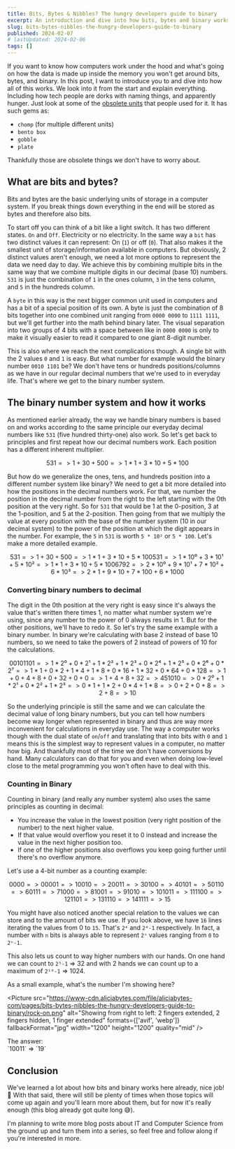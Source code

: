 ```yaml
---
title: Bits, Bytes & Nibbles? The hungry developers guide to binary
excerpt: An introduction and dive into how bits, bytes and binary works and how data is stored in computers.
slug: bits-bytes-nibbles-the-hungry-developers-guide-to-binary
published: 2024-02-07
# lastUpdated: 2024-02-06
tags: []
---
```



If you want to know how computers work under the hood and what's going on how the data is made up inside the memory you won't get around bits, bytes, and binary. In this post, I want to introduce you to and dive into how all of this works. We look into it from the start and explain everything. Including how tech people are dorks with naming things, and apparently hunger. Just look at some of the [obsolete units](https://en.wikipedia.org/wiki/Units_of_information#Obsolete_and_unusual_units) that people used for it. It has such gems as:

- `chomp` (for multiple different units)
- `bento box`
- `gobble`
- `plate`

Thankfully those are obsolete things we don't have to worry about.

## What are bits and bytes?

Bits and bytes are the basic underlying units of storage in a computer system. If you break things down everything in the end will be stored as bytes and therefore also bits.

To start off you can think of a bit like a light switch. It has two different states. `On` and `Off`. Electricity or no electricity. In the same way a `bit` has two distinct values it can represent: On (`1`) or off (`0`). That also makes it the smallest unit of storage/information available in computers. But obviously, 2 distinct values aren't enough, we need a lot more options to represent the data we need day to day. We achieve this by combining multiple bits in the same way that we combine multiple digits in our decimal (base 10) numbers. `531` is just the combination of  `1` in the ones column, `3` in the tens column, and `5` in the hundreds column.

A `byte` in this way is the next bigger common unit used in computers and has a bit of a special position of its own. A byte is just the combination of 8 bits together into one combined unit ranging from `0000 0000` to `1111 1111`, but we'll get further into the math behind binary later. The visual separation into two groups of 4 bits with a space between like in `0000 0000` is only to make it visually easier to read it compared to one giant 8-digit number.

This is also where we reach the next complications though. A single bit with the 2 values `0` and `1` is easy. But what number for example would the binary number `0010 1101` be? We don't have tens or hundreds positions/columns as we have in our regular decimal numbers that we're used to in everyday life. That's where we get to the binary number system.

## The binary number system and how it works

As mentioned earlier already, the way we handle binary numbers is based on and works according to the same principle our everyday decimal numbers like `531` (five hundred thirty-one) also work. So let's get back to principles and first repeat how our decimal numbers work. Each position has a different inherent multiplier.

```math
531
    => 1 + 30 + 500
    => 1 * 1 + 3 * 10 + 5 * 100
```

But how do we generalize the ones, tens, and hundreds position into a different number system like binary? We need to get a bit more detailed into how the positions in the decimal numbers work. For that, we number the position in the decimal number from the right to the left starting with the 0th position at the very right. So for `531` that would be 1 at the 0-position, 3 at the 1-position, and 5 at the 2-position. Then going from that we multiply the value at every position with the base of the number system (10 in our decimal system) to the power of the position at which the digit appears in the number. For example, the `5` in `531` is worth `5 * 10²` or `5 * 100`. Let's make a more detailed example.

```math
531
    => 1 + 30 + 500
    => 1 * 1 + 3 * 10 + 5 * 100

531
    => 1 * 10⁰ + 3 * 10¹ + 5 * 10²
    => 1 * 1 + 3 * 10 + 5 * 100

6792
    => 2 * 10⁰ + 9 * 10¹ + 7 * 10² + 6 * 10³
    => 2 * 1 + 9 * 10 + 7 * 100 + 6 * 1000
```

### Converting binary numbers to decimal

The digit in the 0th position at the very right is easy since it's always the value that's written there times 1, no matter what number system we're using, since any number to the power of 0 always results in 1. But for the other positions, we'll have to redo it. So let's try the same example with a binary number. In binary we're calculating with base 2 instead of base 10 numbers, so we need to take the powers of 2 instead of powers of 10 for the calculations.

```math
0010 1101
    => 1 * 2⁰ + 0 * 2¹ + 1 * 2² + 1 * 2³ + 0 * 2⁴ + 1 * 2⁵ + 0 * 2⁶ + 0 * 2⁷
    => 1 * 1 + 0 * 2 + 1 * 4 + 1 * 8 + 0 * 16 + 1 * 32 + 0 * 64 + 0 * 128
    => 1 + 0 + 4 + 8 + 0 + 32 + 0 + 0
    => 1 + 4 + 8 + 32
    => 45

1010
    => 0 * 2⁰ + 1 * 2¹ + 0 * 2² + 1 * 2³
    => 0 * 1 + 1 * 2 + 0 * 4 + 1 * 8
    => 0 + 2 + 0 + 8
    => 2 + 8
    => 10
```

So the underlying principle is still the same and we can calculate the decimal value of long binary numbers, but you can tell how numbers become way longer when represented in binary and thus are way more inconvenient for calculations in everyday use. The way a computer works though with the dual state of `on`/`off` and translating that into bits with `0` and `1` means this is the simplest way to represent values in a computer, no matter how big. And thankfully most of the time we don't have conversions by hand. Many calculators can do that for you and even when doing low-level close to the metal programming you won't often have to deal with this.

### Counting in Binary

Counting in binary (and really any number system) also uses the same principles as counting in decimal:

- You increase the value in the lowest position (very right position of the number) to the next higher value.
- If that value would overflow you reset it to 0 instead and increase the value in the next higher position too.
- If one of the higher positions also overflows you keep going further until there's no overflow anymore.

Let's use a 4-bit number as a counting example:

```math
0000 => 0
0001 => 1
0010 => 2
0011 => 3
0100 => 4
0101 => 5
0110 => 6
0111 => 7
1000 => 8
1001 => 9
1010 => 10
1011 => 11
1100 => 12
1101 => 13
1110 => 14
1111 => 15
```

You might have also noticed another special relation to the values we can store and to the amount of bits we use. If you look above, we have `16` lines iterating the values from 0 to `15`. That's `2⁴` and `2⁴-1` respectively. In fact, a number with `n` bits is always able to represent `2ⁿ` values ranging from `0` to `2ⁿ-1`.

This also lets us count to way higher numbers with our hands. On one hand we can count to `2⁵-1` => 32 and with 2 hands we can count up to a maximum of `2¹⁰-1` => 1024.

As a small example, what's the number I'm showing here?

<Picture src="https://www-cdn.aliciabytes.com/file/aliciabytes-com/pages/bits-bytes-nibbles-the-hungry-developers-guide-to-binary/rock-on.png" alt="Showing from right to left: 2 fingers extended, 2 fingers hidden, 1 finger extended" formats={['avif', 'webp']} fallbackFormat="jpg" width="1200" height="1200" quality="mid" />

<Spoiler>
<summary slot="summary">The answer:</summary>
`10011` => `19`
</Spoiler>

## Conclusion

We've learned a lot about how bits and binary works here already, nice job! 🥳
With that said, there will still be plenty of times when those topics will come up again and you'll learn more about them, but for now it's really enough (this blog already got quite long 😅).

I'm planning to write more blog posts about IT and Computer Science from the ground up and turn them into a series, so feel free and follow along if you're interested in more.
